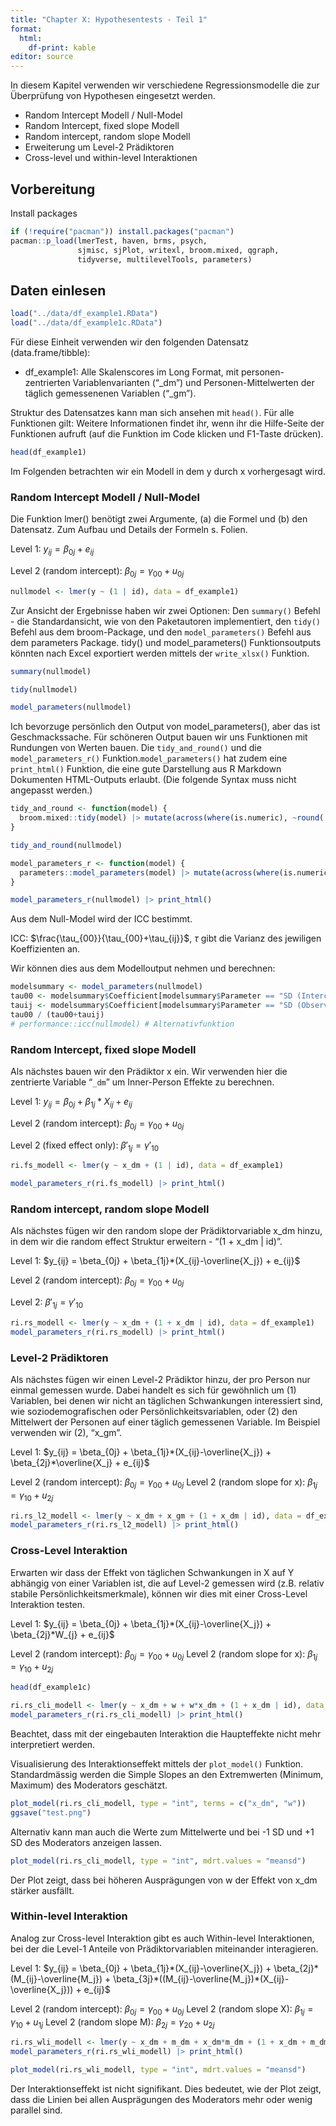 ```yaml
---
title: "Chapter X: Hypothesentests - Teil 1"
format:
  html:
    df-print: kable
editor: source
---
```


In diesem Kapitel verwenden wir verschiedene Regressionsmodelle die zur Überprüfung von Hypothesen eingesetzt werden.


- Random Intercept Modell / Null-Model
- Random Intercept, fixed slope Modell
- Random intercept, random slope Modell
- Erweiterung um Level-2 Prädiktoren
- Cross-level und within-level Interaktionen

## Vorbereitung

Install packages

```r
if (!require("pacman")) install.packages("pacman")
pacman::p_load(lmerTest, haven, brms, psych,
               sjmisc, sjPlot, writexl, broom.mixed, qgraph,
               tidyverse, multilevelTools, parameters)
```

## Daten einlesen

```r
load("../data/df_example1.RData")
load("../data/df_example1c.RData")

```

Für diese Einheit verwenden wir den folgenden Datensatz (data.frame/tibble):

-   df_example1: Alle Skalenscores im Long Format, mit personen-zentrierten Variablenvarianten ("_dm") und Personen-Mittelwerten der täglich gemessenenen Variablen ("_gm").

Struktur des Datensatzes kann man sich ansehen mit `head()`.
Für alle Funktionen gilt: Weitere Informationen findet ihr, wenn ihr die Hilfe-Seite der Funktionen aufruft (auf die Funktion im Code klicken und F1-Taste drücken).

```r
head(df_example1)
```


Im Folgenden betrachten wir ein Modell in dem y durch x vorhergesagt wird.

### Random Intercept Modell / Null-Model

Die Funktion lmer() benötigt zwei Argumente, (a) die Formel und (b) den Datensatz. Zum Aufbau und Details der Formeln s. Folien.


Level 1: $y_{ij} = \beta_{0j} + e_{ij}$

Level 2 (random intercept): $\beta_{0j} = \gamma_{00} + u_{0j}$

```r
nullmodel <- lmer(y ~ (1 | id), data = df_example1)
```

Zur Ansicht der Ergebnisse haben wir zwei Optionen: Den `summary()` Befehl - die Standardansicht, wie von den Paketautoren implementiert, den `tidy()` Befehl aus dem broom-Package, und den `model_parameters()` Befehl aus dem parameters Package. tidy() und model_parameters() Funktionsoutputs könnten nach Excel exportiert werden mittels der `write_xlsx()` Funktion. 


```r
summary(nullmodel)
```

```r
tidy(nullmodel)
```

```r
model_parameters(nullmodel)
```

Ich bevorzuge persönlich den Output von model_parameters(), aber das ist Geschmackssache.
Für schöneren Output bauen wir uns Funktionen mit Rundungen von Werten bauen. Die `tidy_and_round()` und die `model_parameters_r()` Funktion.`model_parameters()` hat zudem eine `print_html()` Funktion, die eine gute Darstellung aus R Markdown Dokumenten HTML-Outputs erlaubt.
(Die folgende Syntax muss nicht angepasst werden.)

```r
tidy_and_round <- function(model) {
  broom.mixed::tidy(model) |> mutate(across(where(is.numeric), ~round(.x, 2)))
}

tidy_and_round(nullmodel)
```

```r
model_parameters_r <- function(model) {
  parameters::model_parameters(model) |> mutate(across(where(is.numeric), ~round(.x, 2)))
}

model_parameters_r(nullmodel) |> print_html()
```

Aus dem Null-Model wird der ICC bestimmt.

ICC: $\frac{\tau_{00}}{\tau_{00}+\tau_{ij}}$, $\tau$ gibt die Varianz des jewiligen Koeffizienten an.

Wir können dies aus dem Modelloutput nehmen und berechnen:

```r
modelsummary <- model_parameters(nullmodel)
tau00 <- modelsummary$Coefficient[modelsummary$Parameter == "SD (Intercept)"]^2
tauij <- modelsummary$Coefficient[modelsummary$Parameter == "SD (Observations)"]^2
tau00 / (tau00+tauij)
# performance::icc(nullmodel) # Alternativfunktion
```

### Random Intercept, fixed slope Modell

Als nächstes bauen wir den Prädiktor x ein. Wir verwenden hier die zentrierte Variable "`_dm`" um Inner-Person Effekte zu berechnen.

Level 1: $y_{ij} = \beta_{0j} + \beta_{1j}*X_{ij} + e_{ij}$

Level 2 (random intercept): $\beta_{0j} = \gamma_{00} + u_{0j}$

Level 2 (fixed effect only): $\beta'_{1j} = \gamma'_{10}$

```r
ri.fs_modell <- lmer(y ~ x_dm + (1 | id), data = df_example1)
```

```r
model_parameters_r(ri.fs_modell) |> print_html()
```

### Random intercept, random slope Modell

Als nächstes fügen wir den random slope der Prädiktorvariable x_dm hinzu, in dem wir die random effect Struktur erweitern - "(1 + x_dm | id)".

Level 1: $y_{ij} = \beta_{0j} + \beta_{1j}*(X_{ij}-\overline{X_j}) + e_{ij}$

Level 2 (random intercept): $\beta_{0j} = \gamma_{00} + u_{0j}$

Level 2: $\beta'_{1j} = \gamma'_{10}$

```r
ri.rs_modell <- lmer(y ~ x_dm + (1 + x_dm | id), data = df_example1)
model_parameters_r(ri.rs_modell) |> print_html()
```

### Level-2 Prädiktoren

Als nächstes fügen wir einen Level-2 Prädiktor hinzu, der pro Person nur einmal gemessen wurde. Dabei handelt es sich für gewöhnlich um (1) Variablen, bei denen wir nicht an täglichen Schwankungen interessiert sind, wie soziodemografischen oder Persönlichkeitsvariablen, oder (2) den Mittelwert der Personen auf einer täglich gemessenen Variable. Im Beispiel verwenden wir (2), "x_gm".

Level 1: $y_{ij} = \beta_{0j} + \beta_{1j}*(X_{ij}-\overline{X_j}) + \beta_{2j}*\overline{X_j} + e_{ij}$

Level 2 (random intercept): $\beta_{0j} = \gamma_{00} + u_{0j}$
Level 2 (random slope for x): $\beta_{1j} = \gamma_{10} + u_{2j}$

```r
ri.rs_l2_modell <- lmer(y ~ x_dm + x_gm + (1 + x_dm | id), data = df_example1)
model_parameters_r(ri.rs_l2_modell) |> print_html()
```

### Cross-Level Interaktion

Erwarten wir dass der Effekt von täglichen Schwankungen in X auf Y abhängig von einer Variablen ist, die auf Level-2 gemessen wird (z.B. relativ stabile Persönlichkeitsmerkmale), können wir dies mit einer Cross-Level Interaktion testen.

Level 1: $y_{ij} = \beta_{0j} + \beta_{1j}*(X_{ij}-\overline{X_j}) + \beta_{2j}*W_{j} + e_{ij}$

Level 2 (random intercept): $\beta_{0j} = \gamma_{00} + u_{0j}$
Level 2 (random slope for x): $\beta_{1j} = \gamma_{10} + u_{2j}$

```r
head(df_example1c)
```


```r
ri.rs_cli_modell <- lmer(y ~ x_dm + w + w*x_dm + (1 + x_dm | id), data = df_example1c)
model_parameters_r(ri.rs_cli_modell) |> print_html()
```
Beachtet, dass mit der eingebauten Interaktion die Haupteffekte nicht mehr interpretiert werden.

Visualisierung des Interaktionseffekt mittels der `plot_model()` Funktion.
Standardmässig werden die Simple Slopes an den Extremwerten (Minimum, Maximum) des Moderators geschätzt.

```r
plot_model(ri.rs_cli_modell, type = "int", terms = c("x_dm", "w"))
ggsave("test.png")
```

Alternativ kann man auch die Werte zum Mittelwerte und bei -1 SD und +1 SD des Moderators anzeigen lassen.

```r
plot_model(ri.rs_cli_modell, type = "int", mdrt.values = "meansd")
```
Der Plot zeigt, dass bei höheren Ausprägungen von w der Effekt von x_dm stärker ausfällt.


### Within-level Interaktion

Analog zur Cross-level Interaktion gibt es auch Within-level Interaktionen, bei der die Level-1 Anteile von Prädiktorvariablen miteinander interagieren.

Level 1: $y_{ij} = \beta_{0j} + \beta_{1j}*(X_{ij}-\overline{X_j}) + \beta_{2j}*(M_{ij}-\overline{M_j}) + \beta_{3j}*((M_{ij}-\overline{M_j})*(X_{ij}-\overline{X_j})) + e_{ij}$

Level 2 (random intercept): $\beta_{0j} = \gamma_{00} + u_{0j}$
Level 2 (random slope X): $\beta_{1j} = \gamma_{10} + u_{1j}$
Level 2 (random slope M): $\beta_{2j} = \gamma_{20} + u_{2j}$

```r
ri.rs_wli_modell <- lmer(y ~ x_dm + m_dm + x_dm*m_dm + (1 + x_dm + m_dm | id), data = df_example1)
model_parameters_r(ri.rs_wli_modell) |> print_html()
```

```r
plot_model(ri.rs_wli_modell, type = "int", mdrt.values = "meansd")
```

Der Interaktionseffekt ist nicht signifikant. Dies bedeutet, wie der Plot zeigt, dass die Linien bei allen Ausprägungen des Moderators mehr oder wenig parallel sind.
 
 